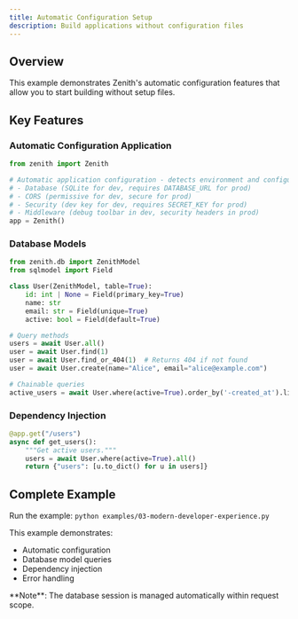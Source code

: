```yaml
---
title: Automatic Configuration Setup
description: Build applications without configuration files
---
```



## Overview

This example demonstrates Zenith's automatic configuration features that allow you to start building without setup files.

## Key Features

### Automatic Configuration Application

```python
from zenith import Zenith

# Automatic application configuration - detects environment and configures:
# - Database (SQLite for dev, requires DATABASE_URL for prod)
# - CORS (permissive for dev, secure for prod)
# - Security (dev key for dev, requires SECRET_KEY for prod)
# - Middleware (debug toolbar in dev, security headers in prod)
app = Zenith()
```

### Database Models

```python
from zenith.db import ZenithModel
from sqlmodel import Field

class User(ZenithModel, table=True):
    id: int | None = Field(primary_key=True)
    name: str
    email: str = Field(unique=True)
    active: bool = Field(default=True)

# Query methods
users = await User.all()
user = await User.find(1)
user = await User.find_or_404(1)  # Returns 404 if not found
user = await User.create(name="Alice", email="alice@example.com")

# Chainable queries
active_users = await User.where(active=True).order_by('-created_at').limit(10)
```

### Dependency Injection

```python
@app.get("/users")
async def get_users():
    """Get active users."""
    users = await User.where(active=True).all()
    return {"users": [u.to_dict() for u in users]}
```

## Complete Example

Run the example: `python examples/03-modern-developer-experience.py`

This example demonstrates:
- Automatic configuration
- Database model queries
- Dependency injection
- Error handling

<Aside type="tip">
  **Note**: The database session is managed automatically within request scope.
</Aside>

